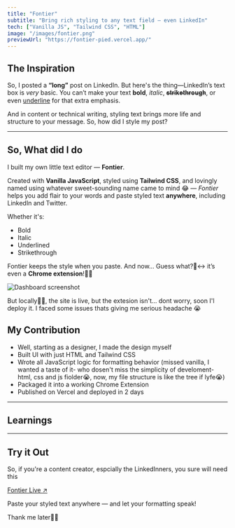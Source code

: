 ```yaml
---
title: "Fontier"
subtitle: "Bring rich styling to any text field — even LinkedIn"
tech: ["Vanilla JS", "Tailwind CSS", "HTML"]
image: "/images/fontier.png"
previewUrl: "https://fontier-pied.vercel.app/"
---
```


## The Inspiration

So, I posted a **“long”** post on LinkedIn. But here's the thing—LinkedIn’s text box is _very_ basic. You can’t make your text **bold**, _italic_, 𝐬̶𝐭̶𝐫̶𝐢̶𝐤̶𝐞̶𝐭̶𝐡̶𝐫̶𝐨̶𝐮̶𝐠̶𝐡̶, or even <u>underline</u> for that extra emphasis.

And in content or technical writing, styling text brings more life and structure to your message. So, how did I style my post?

---

## So, What did I do

I built my own little text editor — **Fontier**.

Created with **Vanilla JavaScript**, styled using **Tailwind CSS**, and lovingly named using whatever sweet-sounding name came to mind 😂 — _Fontier_ helps you add flair to your words and paste styled text **anywhere**, including LinkedIn and Twitter.

Whether it's:

- Bold
- Italic
- Underlined
- Strikethrough

Fontier keeps the style when you paste. And now…
Guess what?🙂‍↔️ it’s even a **Chrome extension**!😮‍💨

![Dashboard screenshot](/images/fontierExtension.png)

But locally🙈🌚, the site is live, but the extesion isn't... dont worry, soon I'l deploy it. I faced some issues thats giving me serious headache 😭

## My Contribution

- Well, starting as a designer, I made the design myself
- Built UI with just HTML and Tailwind CSS
- Wrote all JavaScript logic for formatting behavior (missed vanilla, I wanted a taste of it- who dosen't miss the simplicity of develoment- html, css and js fiolder😭, now, my file structure is like the tree if lyfe😭)
- Packaged it into a working Chrome Extension
- Published on Vercel and deployed in 2 days

---

## Learnings

---

## Try it Out

So, if you're a content creator, espcially the LinkedInners, you sure will need this

[Fontier Live ↗](https://fontier-pied.vercel.app/)

Paste your styled text anywhere — and let your formatting speak!

Thank me later😮‍💨
